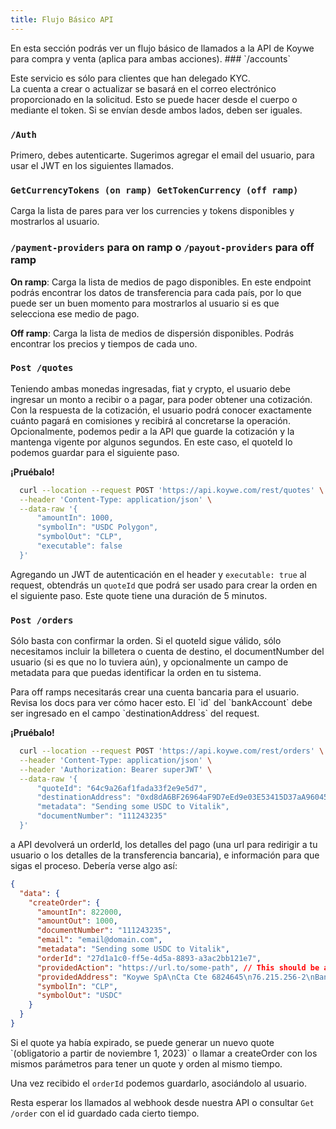```yaml
---
title: Flujo Básico API
---
```


<Tip>
  En esta sección podrás ver un flujo básico de llamados a la API de Koywe para
  compra y venta (aplica para ambas acciones).
</Tip>
### `/accounts`

Este servicio es sólo para clientes que han delegado KYC. <br />
La cuenta a crear o actualizar se basará en el correo electrónico proporcionado en la solicitud. Esto se puede hacer desde el cuerpo o mediante el token. Si se envían desde ambos lados, deben ser iguales. <br />

### `/Auth`

Primero, debes autenticarte. Sugerimos agregar el email del usuario, para usar el JWT en los siguientes llamados.

### `GetCurrencyTokens (on ramp) GetTokenCurrency (off ramp)`

Carga la lista de pares para ver los currencies y tokens disponibles y mostrarlos al usuario.

### `/payment-providers` para on ramp o `/payout-providers` para off ramp

<b>On ramp</b>: Carga la lista de medios de pago disponibles. En este endpoint
podrás encontrar los datos de transferencia para cada país, por lo que puede ser
un buen momento para mostrarlos al usuario si es que selecciona ese medio de
pago.

<b>Off ramp</b>: Carga la lista de medios de dispersión disponibles. Podrás
encontrar los precios y tiempos de cada uno.

### `Post /quotes`

Teniendo ambas monedas ingresadas, fiat y crypto, el usuario debe ingresar un monto a recibir o a pagar, para poder obtener una cotización. Con la respuesta de la cotización, el usuario podrá conocer exactamente cuánto pagará en comisiones y recibirá al concretarse la operación. Opcionalmente, podemos pedir a la API que guarde la cotización y la mantenga vigente por algunos segundos. En este caso, el quoteId lo podemos guardar para el siguiente paso.

<b>¡Pruébalo!</b>
```bash Request
  curl --location --request POST 'https://api.koywe.com/rest/quotes' \
  --header 'Content-Type: application/json' \
  --data-raw '{
      "amountIn": 1000,
      "symbolIn": "USDC Polygon",
      "symbolOut": "CLP",
      "executable": false
  }'
```

Agregando un JWT de autenticación en el header y `executable: true` al request, obtendrás un `quoteId` que podrá ser usado para crear la orden en el siguiente paso. Este quote tiene una duración de 5 minutos.

### `Post /orders`

Sólo basta con confirmar la orden. Si el quoteId sigue válido, sólo necesitamos incluir la billetera o cuenta de destino, el documentNumber del usuario (si es que no lo tuviera aún), y opcionalmente un campo de metadata para que puedas identificar la orden en tu sistema.

<Tip>
  Para off ramps necesitarás crear una cuenta bancaria para el usuario. Revisa
  los docs para ver cómo hacer esto. El `id` del `bankAccount` debe ser
  ingresado en el campo `destinationAddress` del request.
</Tip>

<b>¡Pruébalo!</b>
```bash Request
  curl --location --request POST 'https://api.koywe.com/rest/orders' \
  --header 'Content-Type: application/json' \
  --header 'Authorization: Bearer superJWT' \
  --data-raw '{
      "quoteId": "64c9a26af1fada33f2e9e5d7",
      "destinationAddress": "0xd8dA6BF26964aF9D7eEd9e03E53415D37aA96045",
      "metadata": "Sending some USDC to Vitalik",
      "documentNumber": "111243235"
  }'
```

a API devolverá un orderId, los detalles del pago (una url para redirigir a tu usuario o los detalles de la transferencia bancaria), e información para que sigas el proceso. Debería verse algo así:

```JSON
{
  "data": {
    "createOrder": {
      "amountIn": 822000,
      "amountOut": 1000,
      "documentNumber": "111243235",
      "email": "email@domain.com",
      "metadata": "Sending some USDC to Vitalik",
      "orderId": "27d1a1c0-ff5e-4d5a-8893-a3ac2bb121e7",
      "providedAction": "https://url.to/some-path", // This should be a URL to a payment method or the callback you provided
      "providedAddress": "Koywe SpA\nCta Cte 6824645\n76.215.256-2\nBanco Santander\ntef@koywe.com", // where to transfer the money, in case of wire
      "symbolIn": "CLP",
      "symbolOut": "USDC"
    }
  }
}
```

<Tip>
  Si el quote ya había expirado, se puede generar un nuevo quote `(obligatorio a
  partir de noviembre 1, 2023)` o llamar a createOrder con los mismos parámetros
  para tener un quote y orden al mismo tiempo.
</Tip>

Una vez recibido el `orderId` podemos guardarlo, asociándolo al usuario.

Resta esperar los llamados al webhook desde nuestra API o consultar `Get /order` con el id guardado cada cierto tiempo.
